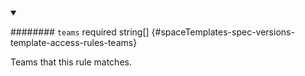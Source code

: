 
<details className="config-field" data-expandable="false" open>
<summary>

######## `teams` <span className="config-field-required" data-required="false">required</span> <span className="config-field-type">string[]</span> <span className="config-field-default"></span> <span className="config-field-enum"></span> {#spaceTemplates-spec-versions-template-access-rules-teams}

Teams that this rule matches.

</summary>



</details>
